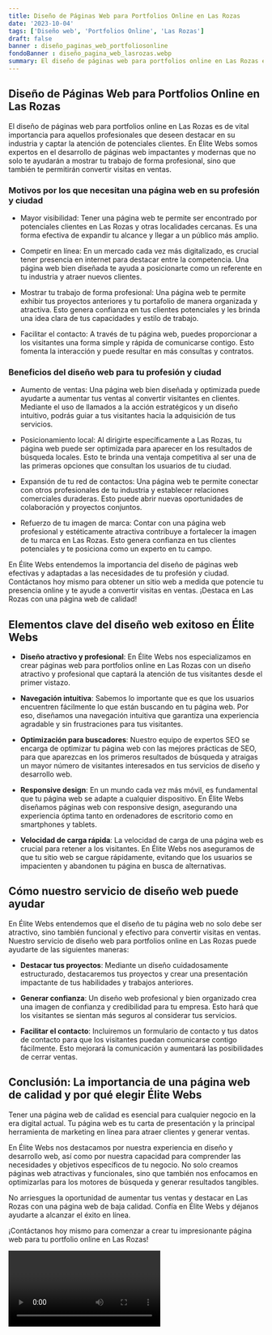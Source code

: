 ```yaml
---
title: Diseño de Páginas Web para Portfolios Online en Las Rozas
date: '2023-10-04'
tags: ['Diseño web', 'Portfolios Online', 'Las Rozas']
draft: false
banner : diseño_paginas_web_portfoliosonline
fondoBanner : diseño_pagina_web_lasrozas.webp
summary: El diseño de páginas web para portfolios online en Las Rozas es de vital importancia para aquellos profesionales que deseen destacar en su industria y captar la atención de potenciales clientes. En Élite Webs somos expertos en el desarrollo de páginas web impactantes y modernas que no solo te ayudarán a mostrar tu trabajo de forma profesional, sino que también te permitirán convertir visitas en ventas.
---
```


## Diseño de Páginas Web para Portfolios Online en Las Rozas

El diseño de páginas web para portfolios online en Las Rozas es de vital importancia para aquellos profesionales que deseen destacar en su industria y captar la atención de potenciales clientes. En Élite Webs somos expertos en el desarrollo de páginas web impactantes y modernas que no solo te ayudarán a mostrar tu trabajo de forma profesional, sino que también te permitirán convertir visitas en ventas.

### Motivos por los que necesitan una página web en su profesión y ciudad

- Mayor visibilidad: Tener una página web te permite ser encontrado por potenciales clientes en Las Rozas y otras localidades cercanas. Es una forma efectiva de expandir tu alcance y llegar a un público más amplio.

- Competir en línea: En un mercado cada vez más digitalizado, es crucial tener presencia en internet para destacar entre la competencia. Una página web bien diseñada te ayuda a posicionarte como un referente en tu industria y atraer nuevos clientes.

- Mostrar tu trabajo de forma profesional: Una página web te permite exhibir tus proyectos anteriores y tu portafolio de manera organizada y atractiva. Esto genera confianza en tus clientes potenciales y les brinda una idea clara de tus capacidades y estilo de trabajo.

- Facilitar el contacto: A través de tu página web, puedes proporcionar a los visitantes una forma simple y rápida de comunicarse contigo. Esto fomenta la interacción y puede resultar en más consultas y contratos.

### Beneficios del diseño web para tu profesión y ciudad

- Aumento de ventas: Una página web bien diseñada y optimizada puede ayudarte a aumentar tus ventas al convertir visitantes en clientes. Mediante el uso de llamados a la acción estratégicos y un diseño intuitivo, podrás guiar a tus visitantes hacia la adquisición de tus servicios.

- Posicionamiento local: Al dirigirte específicamente a Las Rozas, tu página web puede ser optimizada para aparecer en los resultados de búsqueda locales. Esto te brinda una ventaja competitiva al ser una de las primeras opciones que consultan los usuarios de tu ciudad.

- Expansión de tu red de contactos: Una página web te permite conectar con otros profesionales de tu industria y establecer relaciones comerciales duraderas. Esto puede abrir nuevas oportunidades de colaboración y proyectos conjuntos.

- Refuerzo de tu imagen de marca: Contar con una página web profesional y estéticamente atractiva contribuye a fortalecer la imagen de tu marca en Las Rozas. Esto genera confianza en tus clientes potenciales y te posiciona como un experto en tu campo.

En Élite Webs entendemos la importancia del diseño de páginas web efectivas y adaptadas a las necesidades de tu profesión y ciudad. Contáctanos hoy mismo para obtener un sitio web a medida que potencie tu presencia online y te ayude a convertir visitas en ventas. ¡Destaca en Las Rozas con una página web de calidad!

<GifSeo />

<Cta />

## Elementos clave del diseño web exitoso en Élite Webs

- **Diseño atractivo y profesional**: En Élite Webs nos especializamos en crear páginas web para portfolios online en Las Rozas con un diseño atractivo y profesional que captará la atención de tus visitantes desde el primer vistazo.

- **Navegación intuitiva**: Sabemos lo importante que es que los usuarios encuentren fácilmente lo que están buscando en tu página web. Por eso, diseñamos una navegación intuitiva que garantiza una experiencia agradable y sin frustraciones para tus visitantes.

- **Optimización para buscadores**: Nuestro equipo de expertos SEO se encarga de optimizar tu página web con las mejores prácticas de SEO, para que aparezcas en los primeros resultados de búsqueda y atraigas un mayor número de visitantes interesados en tus servicios de diseño y desarrollo web.

- **Responsive design**: En un mundo cada vez más móvil, es fundamental que tu página web se adapte a cualquier dispositivo. En Élite Webs diseñamos páginas web con responsive design, asegurando una experiencia óptima tanto en ordenadores de escritorio como en smartphones y tablets.

- **Velocidad de carga rápida**: La velocidad de carga de una página web es crucial para retener a los visitantes. En Élite Webs nos aseguramos de que tu sitio web se cargue rápidamente, evitando que los usuarios se impacienten y abandonen tu página en busca de alternativas.

## Cómo nuestro servicio de diseño web puede ayudar

En Élite Webs entendemos que el diseño de tu página web no solo debe ser atractivo, sino también funcional y efectivo para convertir visitas en ventas. Nuestro servicio de diseño web para portfolios online en Las Rozas puede ayudarte de las siguientes maneras:

- **Destacar tus proyectos**: Mediante un diseño cuidadosamente estructurado, destacaremos tus proyectos y crear una presentación impactante de tus habilidades y trabajos anteriores.

- **Generar confianza**: Un diseño web profesional y bien organizado crea una imagen de confianza y credibilidad para tu empresa. Esto hará que los visitantes se sientan más seguros al considerar tus servicios.

- **Facilitar el contacto**: Incluiremos un formulario de contacto y tus datos de contacto para que los visitantes puedan comunicarse contigo fácilmente. Esto mejorará la comunicación y aumentará las posibilidades de cerrar ventas.

## Conclusión: La importancia de una página web de calidad y por qué elegir Élite Webs

Tener una página web de calidad es esencial para cualquier negocio en la era digital actual. Tu página web es tu carta de presentación y la principal herramienta de marketing en línea para atraer clientes y generar ventas.

En Élite Webs nos destacamos por nuestra experiencia en diseño y desarrollo web, así como por nuestra capacidad para comprender las necesidades y objetivos específicos de tu negocio. No solo creamos páginas web atractivas y funcionales, sino que también nos enfocamos en optimizarlas para los motores de búsqueda y generar resultados tangibles.

No arriesgues la oportunidad de aumentar tus ventas y destacar en Las Rozas con una página web de baja calidad. Confía en Élite Webs y déjanos ayudarte a alcanzar el éxito en línea.

¡Contáctanos hoy mismo para comenzar a crear tu impresionante página web para tu portfolio online en Las Rozas!

<Video />

<CtaBot job='Portfolios Online' city='Las Rozas'/>

<Gmaps query='Las Rozas+españa+maps' />